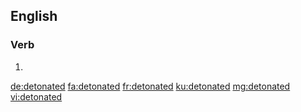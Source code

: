 ==English==

===Verb===
{{head|en|verb form}}

# {{en-past of|detonate}}

[[de:detonated]]
[[fa:detonated]]
[[fr:detonated]]
[[ku:detonated]]
[[mg:detonated]]
[[vi:detonated]]